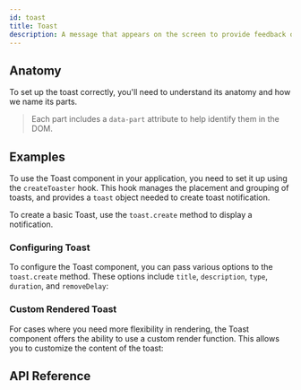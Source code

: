 ```yaml
---
id: toast
title: Toast
description: A message that appears on the screen to provide feedback on an action.
---
```


<ComponentPreview id="Toast" />

## Anatomy

To set up the toast correctly, you'll need to understand its anatomy and how we
name its parts.

> Each part includes a `data-part` attribute to help identify them in the DOM.

<Anatomy id="toast" />

## Examples

To use the Toast component in your application, you need to set it up using the
`createToaster` hook. This hook manages the placement and grouping of toasts,
and provides a `toast` object needed to create toast notification.

To create a basic Toast, use the `toast.create` method to display a
notification.

<Example id="basic" />

### Configuring Toast

To configure the Toast component, you can pass various options to the
`toast.create` method. These options include `title`, `description`, `type`,
`duration`, and `removeDelay`:

<Example id="customized" />

### Custom Rendered Toast

For cases where you need more flexibility in rendering, the Toast component
offers the ability to use a custom render function. This allows you to customize
the content of the toast:

<Example id="custom-render" />

## API Reference

<ComponentTypes id="toast" />
